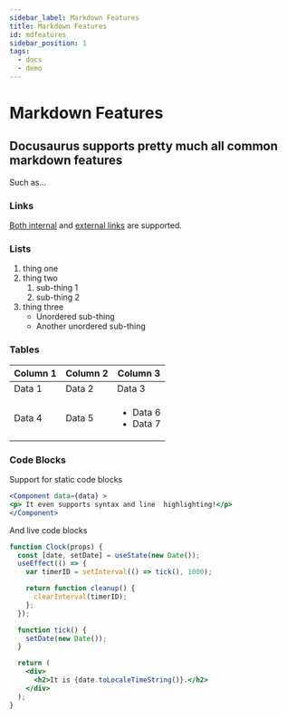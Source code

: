 ```yaml
---
sidebar_label: Markdown Features
title: Markdown Features
id: mdfeatures
sidebar_position: 1
tags:
  - docs
  - demo
---
```


# Markdown Features

## Docusaurus supports pretty much all common markdown features

Such as... 

### Links
[Both internal](../demo) and [external links](https://daringfireball.net/projects/markdown/syntax#link) are supported.

### Lists

1. thing one
1. thing two
    1. sub-thing 1
    1. sub-thing 2
1. thing three
    * Unordered sub-thing
    * Another unordered sub-thing

### Tables

| Column 1 | Column 2 | Column 3 |
| --- | --- | --- |
| Data 1 | Data 2 | Data 3 |
| Data 4 | Data 5 |  <ul><li> Data 6</li><li>Data 7</li></ul> |

### Code Blocks 

Support for static code blocks

```jsx {2}
<Component data={data} >
<p> It even supports syntax and line  highlighting!</p>
</Component>
```

And live code blocks 

```jsx live
function Clock(props) {
  const [date, setDate] = useState(new Date());
  useEffect(() => {
    var timerID = setInterval(() => tick(), 1000);

    return function cleanup() {
      clearInterval(timerID);
    };
  });

  function tick() {
    setDate(new Date());
  }

  return (
    <div>
      <h2>It is {date.toLocaleTimeString()}.</h2>
    </div>
  );
}
```


